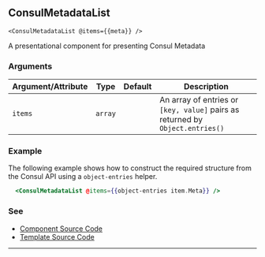 ## ConsulMetadataList

`<ConsulMetadataList @items={{meta}} />`

A presentational component for presenting Consul Metadata

### Arguments

| Argument/Attribute | Type | Default | Description |
| --- | --- | --- | --- |
| `items` | `array` |  | An array of entries or `[key, value]` pairs as returned by `Object.entries()` |

### Example

The following example shows how to construct the required structure from the
Consul API using a `object-entries` helper.

```hbs
  <ConsulMetadataList @items={{object-entries item.Meta}} />
```

### See

- [Component Source Code](./index.js)
- [Template Source Code](./index.hbs)

---
